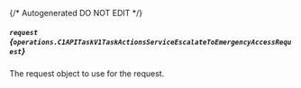 {/* Autogenerated DO NOT EDIT  */}

##### `request` *{`operations.C1APITaskV1TaskActionsServiceEscalateToEmergencyAccessRequest`}*
The request object to use for the request.

<Collapsible openLabel={Labels.showProperties} closeLabel={Labels.hideProperties}>
  <C1APITaskV1TaskActionsServiceEscalateToEmergencyAccessRequest />
</Collapsible>

